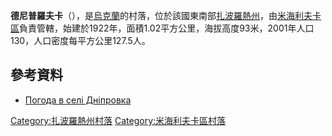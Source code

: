 {{coord|47|21|25|N|35|25|10|E|scale:100000|display=title}}

'''德尼普羅夫卡'''（{{lang-uk|Дніпровка}}），是[[烏克蘭|烏克蘭]]的村落，位於該國東南部[[扎波羅熱州|扎波羅熱州]]，由[[米海利夫卡區|米海利夫卡區]]負責管轄，始建於1922年，面積1.02平方公里，海拔高度93米，2001年人口130，人口密度每平方公里127.5人。

==參考資料==
* [http://weather.in.ua/ua/zaporozhskaja/6910 Погода в селі Дніпровка] {{Wayback|url=http://weather.in.ua/ua/zaporozhskaja/6910 |date=20160305104519 }}

[[Category:扎波羅熱州村落|Category:扎波羅熱州村落]]
[[Category:米海利夫卡區村落|Category:米海利夫卡區村落]]


{{Zaporizhia-geo-stub}}